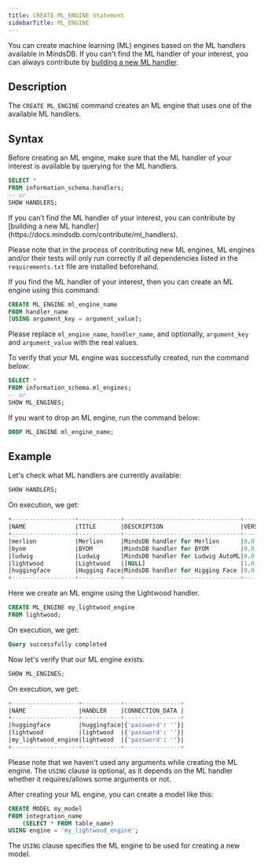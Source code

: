 ```yaml
---
title: CREATE ML_ENGINE Statement
sidebarTitle: ML_ENGINE
---
```


You can create machine learning (ML) engines based on the ML handlers available in MindsDB. If you can't find the ML handler of your interest, you can always contribute by [building a new ML handler](/contribute/ml-handlers/).

## Description

The `CREATE ML_ENGINE` command creates an ML engine that uses one of the available ML handlers.

## Syntax

Before creating an ML engine, make sure that the ML handler of your interest is available by querying for the ML handlers.

```sql
SELECT *
FROM information_schema.handlers;
-- or 
SHOW HANDLERS;
```

<Info>
If you can’t find the ML handler of your interest, you can contribute by [building a new ML handler](https://docs.mindsdb.com/contribute/ml_handlers).

Please note that in the process of contributing new ML engines, ML engines and/or their tests will only run correctly if all dependencies listed in the `requirements.txt` file are installed beforehand.
</Info>

If you find the ML handler of your interest, then you can create an ML engine using this command:

```sql
CREATE ML_ENGINE ml_engine_name
FROM handler_name
[USING argument_key = argument_value];
```

Please replace `ml_engine_name`, `handler_name`, and optionally, `argument_key` and `argument_value` with the real values.

To verify that your ML engine was successfully created, run the command below:

```sql
SELECT *
FROM information_schema.ml_engines;
-- or 
SHOW ML_ENGINES;
```

If you want to drop an ML engine, run the command below:

```sql
DROP ML_ENGINE ml_engine_name;
```

## Example

Let's check what ML handlers are currently available:

```sql
SHOW HANDLERS;
```

On execution, we get:

```sql
+------------------+------------+---------------------------------+-------+------------------------------------------------------------------------------+---------------+----------------------+------+
|NAME              |TITLE       |DESCRIPTION                      |VERSION|CONNECTION_ARGS                                                               |IMPORT_SUCCESS |IMPORT_ERROR          |FIELD8|
+------------------+------------+---------------------------------+-------+------------------------------------------------------------------------------+---------------+----------------------+------+
|merlion           |Merlion     |MindsDB handler for Merlion      |0.0.1  |[NULL]                                                                        |true           |[NULL]                |      |
|byom              |BYOM        |MindsDB handler for BYOM         |0.0.1  |{'model_code': {'type': 'path', 'description': 'The path name to model code'}}|true           |[NULL]                |      |
|ludwig            |Ludwig      |MindsDB handler for Ludwig AutoML|0.0.2  |[NULL]                                                                        |false          |No module named 'dask'|      |
|lightwood         |Lightwood   |[NULL]                           |1.0.0  |[NULL]                                                                        |true           |[NULL]                |      |
|huggingface       |Hugging Face|MindsDB handler for Higging Face |0.0.1  |[NULL]                                                                        |true           |[NULL]                |      |
+------------------+------------+---------------------------------+-------+------------------------------------------------------------------------------+---------------+----------------------+------+
```

Here we create an ML engine using the Lightwood handler.

```sql
CREATE ML_ENGINE my_lightwood_engine
FROM lightwood;
```

On execution, we get:

```sql
Query successfully completed
```

Now let's verify that our ML engine exists.

```sql
SHOW ML_ENGINES;
```

On execution, we get:

```sql
+-------------------+-----------+----------------+
|NAME               |HANDLER    |CONNECTION_DATA |
+-------------------+-----------+----------------+
|huggingface        |huggingface|{'password': ''}|
|lightwood          |lightwood  |{'password': ''}|
|my_lightwood_engine|lightwood  |{'password': ''}|
+-------------------+-----------+----------------+
```

Please note that we haven't used any arguments while creating the ML engine. The `USING` clause is optional, as it depends on the ML handler whether it requires/allows some arguments or not.

After creating your ML engine, you can create a model like this:

```sql
CREATE MODEL my_model
FROM integration_name
    (SELECT * FROM table_name)
USING engine = 'my_lightwood_engine';
```

The `USING` clause specifies the ML engine to be used for creating a new model.
